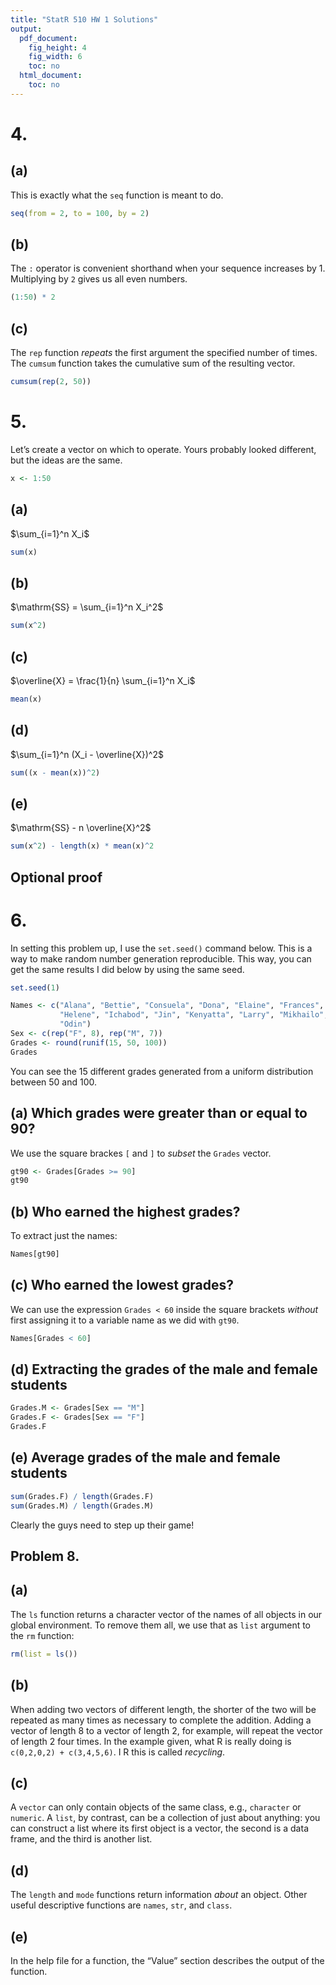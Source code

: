 ```yaml
---
title: "StatR 510 HW 1 Solutions"
output:
  pdf_document:
    fig_height: 4
    fig_width: 6
    toc: no
  html_document:
    toc: no
---
```


# 4.

## (a)

This is exactly what the `seq` function is meant to do.

```r
seq(from = 2, to = 100, by = 2)
```

## (b)

The `:` operator is convenient shorthand when your sequence increases by 1.
Multiplying by `2` gives us all even numbers.

```r
(1:50) * 2
```

## (c)

The `rep` function *repeats* the first argument the specified number of times.
The `cumsum` function takes the cumulative sum of the resulting vector.

```r
cumsum(rep(2, 50))
```

# 5.

Let's create a vector on which to operate. Yours probably looked different, but
the ideas are the same.

```r
x <- 1:50
```

## (a)

$\sum_{i=1}^n X_i$

```r
sum(x)
```

## (b)

$\mathrm{SS} = \sum_{i=1}^n X_i^2$

```r
sum(x^2)
```

## (c)

$\overline{X} = \frac{1}{n} \sum_{i=1}^n X_i$

```r
mean(x)
```

## (d)

$\sum_{i=1}^n (X_i - \overline{X})^2$

```r
sum((x - mean(x))^2)
```

## (e)

$\mathrm{SS} - n \overline{X}^2$

```r
sum(x^2) - length(x) * mean(x)^2
```

## Optional proof

\begin{align*}
\sum_{i=1}^n(X_i-\overline{X})^2 & =\sum_{i=1}^n\left(X_i-\overline{X}\right)\left(X_i-\overline{X}\right)\\
& = \sum_{i=1}^n\left(X_i^2-2X_i\overline{X}+\overline{X}^2\right)\\
& = \sum_{i=1}^nX_i^2 - 2\overline{X}\sum_{i=1}^nX_i + \sum_{i=1}^n\overline{X}^2\\
& = \sum_{i=1}^nX_i^2 - 2\overline{X}n\overline{X} + n\overline{X}^2 \qquad\qquad \left(\mbox{ since } \sum_{i=1}^n1 = n\right)\\
& = \sum_{i=1}^nX_i^2 - n\overline{X}^2\\
& = SS - n\overline{X}^2.
\end{align*}

# 6.

In setting this problem up, I use the `set.seed()` command below. This is a way
to make random number generation reproducible. This way, you can get the same
results I did below by using the same seed.

```r
set.seed(1)

Names <- c("Alana", "Bettie", "Consuela", "Dona", "Elaine", "Frances", "Gerri",
           "Helene", "Ichabod", "Jin", "Kenyatta", "Larry", "Mikhailo", "Nick",
           "Odin")
Sex <- c(rep("F", 8), rep("M", 7))
Grades <- round(runif(15, 50, 100))
Grades
```

You can see the 15 different grades generated from a uniform distribution between 50 and 100.

## (a) Which grades were greater than or equal to 90?

We use the square brackes `[` and `]` to *subset* the `Grades` vector.

```r
gt90 <- Grades[Grades >= 90]
gt90
```

## (b) Who earned the highest grades?

To extract just the names:

```r
Names[gt90]
```

## (c) Who earned the lowest grades?

We can use the expression `Grades < 60` inside the square brackets *without* first assigning it to a variable name as we did with `gt90`.

```r
Names[Grades < 60]
```

## (d) Extracting the grades of the male and female students

```r
Grades.M <- Grades[Sex == "M"]
Grades.F <- Grades[Sex == "F"]
Grades.F
```

## (e) Average grades of the male and female students

```r
sum(Grades.F) / length(Grades.F)
sum(Grades.M) / length(Grades.M)
```

Clearly the guys need to step up their game!

## Problem 8.

## (a)

The `ls` function returns a character vector of the names of all objects in our
global environment. To remove them all, we use that as `list` argument to the
`rm` function:

```r
rm(list = ls())
```

## (b)

When adding two vectors of different length, the shorter of the two will be
repeated as many times as necessary to complete the addition. Adding a vector of
length 8 to a vector of length 2, for example, will repeat the vector of length
2 four times. In the example given, what R is really doing is `c(0,2,0,2) +
c(3,4,5,6)`. I R this is called *recycling*.

## (c)

A `vector` can only contain objects of the same class, e.g., `character` or
`numeric`. A `list`, by contrast, can be a collection of just about anything: you
can construct a list where its first object is a vector, the second is a data
frame, and the third is another list.

## (d)

The `length` and `mode` functions return information *about* an object. Other
useful descriptive functions are `names`, `str`, and `class`.

## (e)

In the help file for a function, the "Value" section describes the output of the
function.
